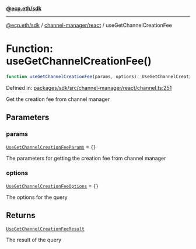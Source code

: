 [**@ecp.eth/sdk**](../../../index.mdx)

***

[@ecp.eth/sdk](/sdk-reference/index.mdx) / [channel-manager/react](/sdk-reference/channel-manager/react/index.mdx) / useGetChannelCreationFee

# Function: useGetChannelCreationFee()

```ts
function useGetChannelCreationFee(params, options): UseGetChannelCreationFeeResult;
```

Defined in: [packages/sdk/src/channel-manager/react/channel.ts:251](https://github.com/ecp-eth/comments-monorepo/blob/main/packages/sdk/src/channel-manager/react/channel.ts#L251)

Get the creation fee from channel manager

## Parameters

### params

[`UseGetChannelCreationFeeParams`](/sdk-reference/channel-manager/react/type-aliases/UseGetChannelCreationFeeParams.mdx) = `{}`

The parameters for getting the creation fee from channel manager

### options

[`UseGetChannelCreationFeeOptions`](/sdk-reference/channel-manager/react/type-aliases/UseGetChannelCreationFeeOptions.mdx) = `{}`

The options for the query

## Returns

[`UseGetChannelCreationFeeResult`](/sdk-reference/channel-manager/react/type-aliases/UseGetChannelCreationFeeResult.mdx)

The result of the query
